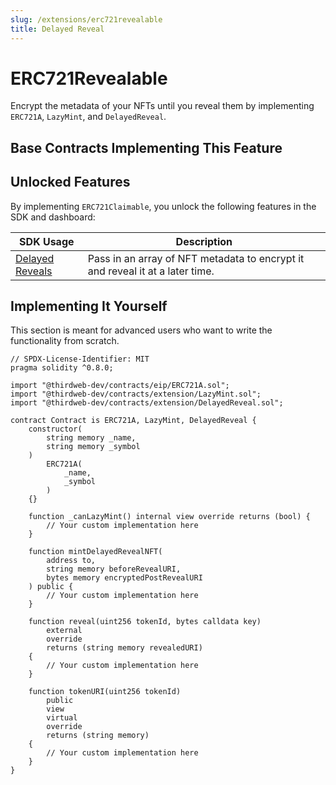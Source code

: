 ```yaml
---
slug: /extensions/erc721revealable
title: Delayed Reveal
---
```



# ERC721Revealable

Encrypt the metadata of your NFTs until you reveal them by implementing `ERC721A`, `LazyMint`, and `DelayedReveal`.

<ViewContractCodeButton
  link="https://github.com/thirdweb-dev/contracts/blob/main/contracts/extension/DelayedReveal.sol"
  name="DelayedReveal"
/>

## Base Contracts Implementing This Feature

<div className="row" style={{ marginBottom: 24 }}>
  <div className="col col--6" style={{ padding: 8 }}>
    <QuickstartCard
      name="ERC721 Delayed Reveal"
      link="/extensions/base-contracts/erc-721/erc721delayedreveal"
      image="/assets/icons/general.png"
    />
  </div>
  <div className="col col--6" style={{ padding: 8 }}>
    <QuickstartCard
      name="ERC721 Drop"
      link="/extensions/base-contracts/erc-721/erc721drop"
      image="/assets/icons/general.png"
    />
  </div>
</div>

## Unlocked Features

By implementing `ERC721Claimable`, you unlock the following features in the SDK and dashboard:

| SDK Usage                                                                            | Description                                                                   |
| ------------------------------------------------------------------------------------ | ----------------------------------------------------------------------------- |
| [Delayed Reveals](/sdk/interacting-with-contracts/erc721lazymintable#delayed-reveal) | Pass in an array of NFT metadata to encrypt it and reveal it at a later time. |

## Implementing It Yourself

This section is meant for advanced users who want to write the functionality from scratch.

```solidity
// SPDX-License-Identifier: MIT
pragma solidity ^0.8.0;

import "@thirdweb-dev/contracts/eip/ERC721A.sol";
import "@thirdweb-dev/contracts/extension/LazyMint.sol";
import "@thirdweb-dev/contracts/extension/DelayedReveal.sol";

contract Contract is ERC721A, LazyMint, DelayedReveal {
    constructor(
        string memory _name,
        string memory _symbol
    )
        ERC721A(
            _name,
            _symbol
        )
    {}

    function _canLazyMint() internal view override returns (bool) {
        // Your custom implementation here
    }

    function mintDelayedRevealNFT(
        address to,
        string memory beforeRevealURI,
        bytes memory encryptedPostRevealURI
    ) public {
        // Your custom implementation here
    }

    function reveal(uint256 tokenId, bytes calldata key)
        external
        override
        returns (string memory revealedURI)
    {
        // Your custom implementation here
    }

    function tokenURI(uint256 tokenId)
        public
        view
        virtual
        override
        returns (string memory)
    {
        // Your custom implementation here
    }
}
```
